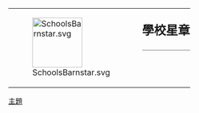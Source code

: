 {| style="border: 1px solid {{{border|gray}}}; background-color: {{{color|#F8EABA}}};"
|rowspan="2" valign="middle" | [[Image:SchoolsBarnstar.svg|100px]]
|rowspan="2" |
|style="font-size: x-large; padding: 0; vertical-align: middle; height: 1.1em;" | '''學校星章'''
|-
|style="vertical-align: middle; border-top: 1px solid gray;" | {{{1}}}
|}<noinclude>
{{Barnstar documentation}}
[[Category:維基星章模板|主題]]
</noinclude>